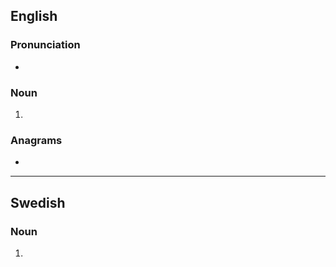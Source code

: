 ==English==

===Pronunciation===
* {{IPA|/spɹɪts/|lang=en}}
{{rfap|lang=en}}

===Noun===
{{head|en|noun plural form}}

# {{plural of|sprit|lang=en}}

===Anagrams===
* {{anagrams|en|spirts|stirps|strips}}

----

==Swedish==

===Noun===
{{head|sv|noun form}}

# {{sv-noun-form-indef-gen|sprit}}